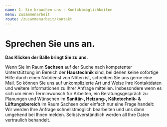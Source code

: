 ```yaml
---
name: 1. Sie brauchen uns - Kontaktmöglichkeiten
menu: Zusammenarbeit
route: /zusammenarbeit/kontakt
---
```



# Sprechen Sie uns an.

**Das Klicken der Bälle bringt Sie zu uns.**

<Kontakt />

Wenn Sie im Raum **Sachsen** auf der Suche nach kompetenter Unterstützung im
Bereich der **Haustechnik** sind, bei denen keine sofortige Hilfe durch
einen Notdienst von Nöten ist, schreiben Sie uns gerne eine Mail. So können Sie uns auf unkomplizierte Art und Weise
Ihre Kontaktdaten und weitere Informationen zu Ihrer Anfrage mitteilen.
Insbesondere wenn es sich um einen Terminwunsch für Arbeiten, ein
Beratungsgespräch zu Planungen und Wünschen im **Sanitär-, Heizung-,
Kältetechnik- &amp; Lüftungsbereich** im Raum Sachsen oder einfach nur
eine Frage handelt: Wir werden Ihre Anfrage schnellstmöglich bearbeiten
und uns dann umgehend bei Ihnen melden. Selbstverständlich werden all
Ihre Daten vertraulich behandelt.

<Kontaktdaten />
